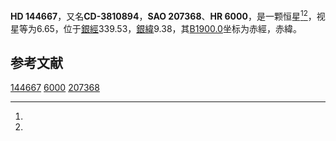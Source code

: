 {{Starbox begin
| name = HD 144667
}}
{{Starbox observe
| epoch = [[J2000.0|J2000.0]]
| constell = {{星座名待查}}<ref name=SIMBAD>{{cite web
 | url=http://simbad.u-strasbg.fr/simbad/sim-id?Ident=HR+6000
 | title =Pulsating variable Star
 | publisher=Centre de Données astronomiques de Strasbourg
 | work=SIMBAD
 | accessdate=2012-07-13}}</ref><ref name=DATA>{{cite web
 | url=http://vizier.u-strasbg.fr/viz-bin/VizieR-5?-out.add=.&-source=5050&-corr=PK=HR&-out.max=9999&HR=6000
 | title=VizieR Detailed Page
 | accessdate=2012-07-13
 | archive-url=https://web.archive.org/web/20160305214622/http://vizier.u-strasbg.fr/viz-bin/VizieR-5?-out.add=.&-source=5050&-corr=PK=HR&-out.max=9999&HR=6000
 | archive-date=2016-03-05
 | dead-url=yes
 }}</ref>
| 星官 = 
| ra = {{RA|16|8|34.4}}<ref name=SIMBAD /><ref name=DATA />
| dec = {{DEC|-39|5|35}}<ref name=SIMBAD /><ref name=DATA />
| appmag_v = 6.65<ref name=SIMBAD /><ref name=DATA />
}}
{{Starbox character
| class = A0-3III<ref name=SIMBAD /><ref name=DATA />
| b-v = -0.07<ref name=SIMBAD /><ref name=DATA />
| u-b = -0.44<ref name=SIMBAD /><ref name=DATA />
| r-i = <ref name=SIMBAD /><ref name=DATA />
| variable = 
}}
{{Starbox astrometry
| radial_v = -0.44
| prop_mo_ra = -3
| parallax = 
| p_error = 
}}
{{Starbox catalog
| names =CD-3810894，[[SAO星表|SAO]] 207368，[[HD星表|HD]] 144667，[[HR星表|HR]] 6000}}
{{Starbox reference |Simbad=HR+6000}}
{{Starbox end}}

'''HD 144667'''，又名'''CD-3810894'''，'''SAO 207368'''、'''HR 6000'''，是一颗恒星<ref name=SIMBAD /><ref name=DATA />，视星等为6.65，位于[[銀道座標系|銀經]]339.53，[[銀道座標系|銀緯]]9.38，其[[B1900.0|B1900.0]]坐标为赤經{{RA|16|1|52.4}}，赤緯{{DEC|-38|9.38|29}}。

== 参考文献 ==
{{reflist}}

{{star-stub}}

[[Category:HD和HDE天體|144667]]
[[Category:HR天體|6000]]
[[Category:SAO天體|207368]]